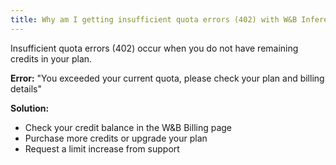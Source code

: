 ```yaml
---
title: Why am I getting insufficient quota errors (402) with W&B Inference?
---
```


Insufficient quota errors (402) occur when you do not have remaining credits in your plan.

**Error:** "You exceeded your current quota, please check your plan and billing details"

**Solution:**

- Check your credit balance in the W&B Billing page
- Purchase more credits or upgrade your plan
- Request a limit increase from support
